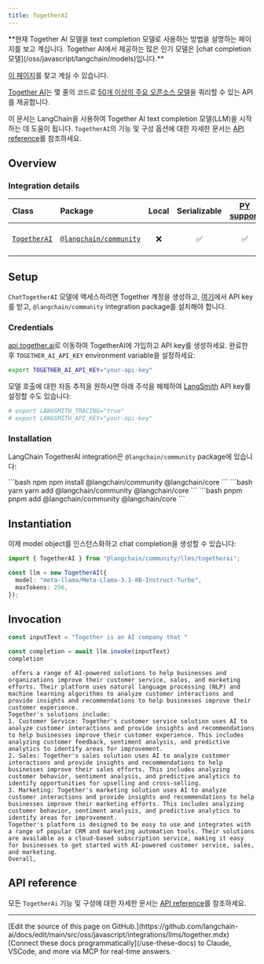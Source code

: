 ```yaml
---
title: TogetherAI
---
```


<Warning>
**현재 Together AI 모델을 text completion 모델로 사용하는 방법을 설명하는 페이지를 보고 계십니다. Together AI에서 제공하는 많은 인기 모델은 [chat completion 모델](/oss/javascript/langchain/models)입니다.**

[이 페이지](/oss/javascript/integrations/chat/togetherai/)를 찾고 계실 수 있습니다.
</Warning>

[Together AI](https://www.together.ai/)는 몇 줄의 코드로 [50개 이상의 주요 오픈소스 모델](https://docs.together.ai/docs/inference-models)을 쿼리할 수 있는 API를 제공합니다.

이 문서는 LangChain을 사용하여 Together AI text completion 모델(LLM)을 시작하는 데 도움이 됩니다. `TogetherAI`의 기능 및 구성 옵션에 대한 자세한 문서는 [API reference](https://api.js.langchain.com/classes/langchain_community_llms_togetherai.TogetherAI.html)를 참조하세요.

## Overview

### Integration details

| Class | Package | Local | Serializable | [PY support](https://python.langchain.com/docs/integrations/llms/together/) | Downloads | Version |
| :--- | :--- | :---: | :---: |  :---: | :---: | :---: |
| [`TogetherAI`](https://api.js.langchain.com/classes/langchain_community_llms_togetherai.TogetherAI.html) | [`@langchain/community`](https://npmjs.com/@langchain/community) | ❌ | ✅ | ✅ | ![NPM - Downloads](https://img.shields.io/npm/dm/@langchain/community?style=flat-square&label=%20&) | ![NPM - Version](https://img.shields.io/npm/v/@langchain/community?style=flat-square&label=%20&) |

## Setup

`ChatTogetherAI` 모델에 액세스하려면 Together 계정을 생성하고, [여기](https://api.together.xyz/)에서 API key를 받고, `@langchain/community` integration package를 설치해야 합니다.

### Credentials

[api.together.ai](https://api.together.ai/)로 이동하여 TogetherAI에 가입하고 API key를 생성하세요. 완료한 후 `TOGETHER_AI_API_KEY` environment variable을 설정하세요:

```bash
export TOGETHER_AI_API_KEY="your-api-key"
```

모델 호출에 대한 자동 추적을 원하시면 아래 주석을 해제하여 [LangSmith](https://docs.smith.langchain.com/) API key를 설정할 수도 있습니다:

```bash
# export LANGSMITH_TRACING="true"
# export LANGSMITH_API_KEY="your-api-key"
```

### Installation

LangChain TogetherAI integration은 `@langchain/community` package에 있습니다:

<CodeGroup>
```bash npm
npm install @langchain/community @langchain/core
```
```bash yarn
yarn add @langchain/community @langchain/core
```
```bash pnpm
pnpm add @langchain/community @langchain/core
```
</CodeGroup>

## Instantiation

이제 model object를 인스턴스화하고 chat completion을 생성할 수 있습니다:

```typescript
import { TogetherAI } from "@langchain/community/llms/togetherai";

const llm = new TogetherAI({
  model: "meta-llama/Meta-Llama-3.1-8B-Instruct-Turbo",
  maxTokens: 256,
});
```

## Invocation

```typescript
const inputText = "Together is an AI company that "

const completion = await llm.invoke(inputText)
completion
```

```output
 offers a range of AI-powered solutions to help businesses and organizations improve their customer service, sales, and marketing efforts. Their platform uses natural language processing (NLP) and machine learning algorithms to analyze customer interactions and provide insights and recommendations to help businesses improve their customer experience.
Together's solutions include:
1. Customer Service: Together's customer service solution uses AI to analyze customer interactions and provide insights and recommendations to help businesses improve their customer experience. This includes analyzing customer feedback, sentiment analysis, and predictive analytics to identify areas for improvement.
2. Sales: Together's sales solution uses AI to analyze customer interactions and provide insights and recommendations to help businesses improve their sales efforts. This includes analyzing customer behavior, sentiment analysis, and predictive analytics to identify opportunities for upselling and cross-selling.
3. Marketing: Together's marketing solution uses AI to analyze customer interactions and provide insights and recommendations to help businesses improve their marketing efforts. This includes analyzing customer behavior, sentiment analysis, and predictive analytics to identify areas for improvement.
Together's platform is designed to be easy to use and integrates with a range of popular CRM and marketing automation tools. Their solutions are available as a cloud-based subscription service, making it easy for businesses to get started with AI-powered customer service, sales, and marketing.
Overall,
```

## API reference

모든 `TogetherAi` 기능 및 구성에 대한 자세한 문서는 [API reference](https://api.js.langchain.com/classes/langchain_community_llms_togetherai.TogetherAI.html)를 참조하세요.

---

<Callout icon="pen-to-square" iconType="regular">
    [Edit the source of this page on GitHub.](https://github.com/langchain-ai/docs/edit/main/src/oss/javascript/integrations/llms/together.mdx)
</Callout>
<Tip icon="terminal" iconType="regular">
    [Connect these docs programmatically](/use-these-docs) to Claude, VSCode, and more via MCP for    real-time answers.
</Tip>
